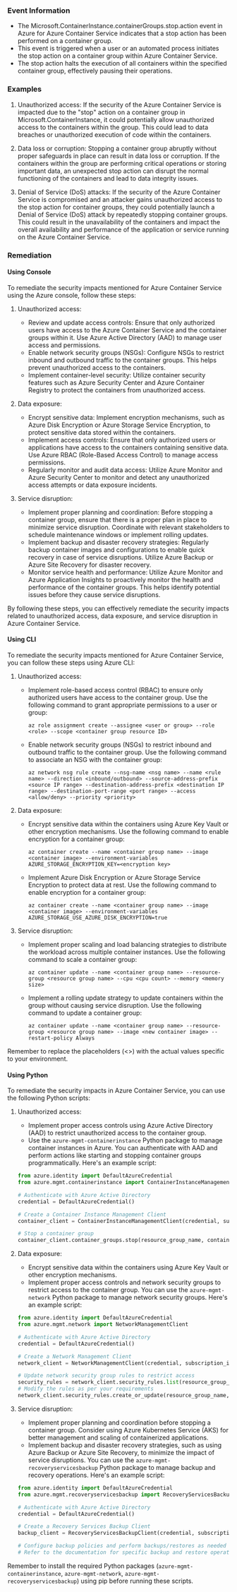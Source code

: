 
### Event Information

- The Microsoft.ContainerInstance.containerGroups.stop.action event in Azure for Azure Container Service indicates that a stop action has been performed on a container group.
- This event is triggered when a user or an automated process initiates the stop action on a container group within Azure Container Service.
- The stop action halts the execution of all containers within the specified container group, effectively pausing their operations.


### Examples

1. Unauthorized access: If the security of the Azure Container Service is impacted due to the "stop" action on a container group in Microsoft.ContainerInstance, it could potentially allow unauthorized access to the containers within the group. This could lead to data breaches or unauthorized execution of code within the containers.

2. Data loss or corruption: Stopping a container group abruptly without proper safeguards in place can result in data loss or corruption. If the containers within the group are performing critical operations or storing important data, an unexpected stop action can disrupt the normal functioning of the containers and lead to data integrity issues.

3. Denial of Service (DoS) attacks: If the security of the Azure Container Service is compromised and an attacker gains unauthorized access to the stop action for container groups, they could potentially launch a Denial of Service (DoS) attack by repeatedly stopping container groups. This could result in the unavailability of the containers and impact the overall availability and performance of the application or service running on the Azure Container Service.

### Remediation

#### Using Console

To remediate the security impacts mentioned for Azure Container Service using the Azure console, follow these steps:

1. Unauthorized access:
   - Review and update access controls: Ensure that only authorized users have access to the Azure Container Service and the container groups within it. Use Azure Active Directory (AAD) to manage user access and permissions.
   - Enable network security groups (NSGs): Configure NSGs to restrict inbound and outbound traffic to the container groups. This helps prevent unauthorized access to the containers.
   - Implement container-level security: Utilize container security features such as Azure Security Center and Azure Container Registry to protect the containers from unauthorized access.

2. Data exposure:
   - Encrypt sensitive data: Implement encryption mechanisms, such as Azure Disk Encryption or Azure Storage Service Encryption, to protect sensitive data stored within the containers.
   - Implement access controls: Ensure that only authorized users or applications have access to the containers containing sensitive data. Use Azure RBAC (Role-Based Access Control) to manage access permissions.
   - Regularly monitor and audit data access: Utilize Azure Monitor and Azure Security Center to monitor and detect any unauthorized access attempts or data exposure incidents.

3. Service disruption:
   - Implement proper planning and coordination: Before stopping a container group, ensure that there is a proper plan in place to minimize service disruption. Coordinate with relevant stakeholders to schedule maintenance windows or implement rolling updates.
   - Implement backup and disaster recovery strategies: Regularly backup container images and configurations to enable quick recovery in case of service disruptions. Utilize Azure Backup or Azure Site Recovery for disaster recovery.
   - Monitor service health and performance: Utilize Azure Monitor and Azure Application Insights to proactively monitor the health and performance of the container groups. This helps identify potential issues before they cause service disruptions.

By following these steps, you can effectively remediate the security impacts related to unauthorized access, data exposure, and service disruption in Azure Container Service.

#### Using CLI

To remediate the security impacts mentioned for Azure Container Service, you can follow these steps using Azure CLI:

1. Unauthorized access:
   - Implement role-based access control (RBAC) to ensure only authorized users have access to the container group. Use the following command to grant appropriate permissions to a user or group:
     ```
     az role assignment create --assignee <user or group> --role <role> --scope <container group resource ID>
     ```

   - Enable network security groups (NSGs) to restrict inbound and outbound traffic to the container group. Use the following command to associate an NSG with the container group:
     ```
     az network nsg rule create --nsg-name <nsg name> --name <rule name> --direction <inbound/outbound> --source-address-prefix <source IP range> --destination-address-prefix <destination IP range> --destination-port-range <port range> --access <allow/deny> --priority <priority>
     ```

2. Data exposure:
   - Encrypt sensitive data within the containers using Azure Key Vault or other encryption mechanisms. Use the following command to enable encryption for a container group:
     ```
     az container create --name <container group name> --image <container image> --environment-variables AZURE_STORAGE_ENCRYPTION_KEY=<encryption key>
     ```

   - Implement Azure Disk Encryption or Azure Storage Service Encryption to protect data at rest. Use the following command to enable encryption for a container group:
     ```
     az container create --name <container group name> --image <container image> --environment-variables AZURE_STORAGE_USE_AZURE_DISK_ENCRYPTION=true
     ```

3. Service disruption:
   - Implement proper scaling and load balancing strategies to distribute the workload across multiple container instances. Use the following command to scale a container group:
     ```
     az container update --name <container group name> --resource-group <resource group name> --cpu <cpu count> --memory <memory size>
     ```

   - Implement a rolling update strategy to update containers within the group without causing service disruption. Use the following command to update a container group:
     ```
     az container update --name <container group name> --resource-group <resource group name> --image <new container image> --restart-policy Always
     ```

Remember to replace the placeholders (<>) with the actual values specific to your environment.

#### Using Python

To remediate the security impacts in Azure Container Service, you can use the following Python scripts:

1. Unauthorized access:
   - Implement proper access controls using Azure Active Directory (AAD) to restrict unauthorized access to the container group.
   - Use the `azure-mgmt-containerinstance` Python package to manage container instances in Azure. You can authenticate with AAD and perform actions like starting and stopping container groups programmatically. Here's an example script:

   ```python
   from azure.identity import DefaultAzureCredential
   from azure.mgmt.containerinstance import ContainerInstanceManagementClient

   # Authenticate with Azure Active Directory
   credential = DefaultAzureCredential()

   # Create a Container Instance Management Client
   container_client = ContainerInstanceManagementClient(credential, subscription_id)

   # Stop a container group
   container_client.container_groups.stop(resource_group_name, container_group_name)
   ```

2. Data exposure:
   - Encrypt sensitive data within the containers using Azure Key Vault or other encryption mechanisms.
   - Implement proper access controls and network security groups to restrict access to the container group. You can use the `azure-mgmt-network` Python package to manage network security groups. Here's an example script:

   ```python
   from azure.identity import DefaultAzureCredential
   from azure.mgmt.network import NetworkManagementClient

   # Authenticate with Azure Active Directory
   credential = DefaultAzureCredential()

   # Create a Network Management Client
   network_client = NetworkManagementClient(credential, subscription_id)

   # Update network security group rules to restrict access
   security_rules = network_client.security_rules.list(resource_group_name, network_security_group_name)
   # Modify the rules as per your requirements
   network_client.security_rules.create_or_update(resource_group_name, network_security_group_name, security_rule_name, security_rule_parameters)
   ```

3. Service disruption:
   - Implement proper planning and coordination before stopping a container group. Consider using Azure Kubernetes Service (AKS) for better management and scaling of containerized applications.
   - Implement backup and disaster recovery strategies, such as using Azure Backup or Azure Site Recovery, to minimize the impact of service disruptions. You can use the `azure-mgmt-recoveryservicesbackup` Python package to manage backup and recovery operations. Here's an example script:

   ```python
   from azure.identity import DefaultAzureCredential
   from azure.mgmt.recoveryservicesbackup import RecoveryServicesBackupClient

   # Authenticate with Azure Active Directory
   credential = DefaultAzureCredential()

   # Create a Recovery Services Backup Client
   backup_client = RecoveryServicesBackupClient(credential, subscription_id)

   # Configure backup policies and perform backups/restores as needed
   # Refer to the documentation for specific backup and restore operations
   ```

Remember to install the required Python packages (`azure-mgmt-containerinstance`, `azure-mgmt-network`, `azure-mgmt-recoveryservicesbackup`) using pip before running these scripts.

